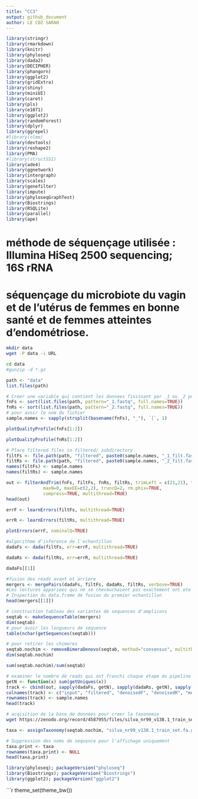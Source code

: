 ```yaml
---
title: "CC3"
output: github_document
author: LE COZ SARAH
---
```

```r
library(stringr)
library(rmarkdown)
library(knitr)
library(phyloseq)
library(dada2)
library(DECIPHER)
library(phangorn)
library(ggplot2)
library(gridExtra)
library(shiny)
library(miniUI)
library(caret)
library(pls)
library(e1071)
library(ggplot2)
library(randomForest)
library(dplyr)
library(ggrepel)
#library(nlme)
library(devtools)
library(reshape2)
library(PMA)
#library(structSSI)
library(ade4)
library(ggnetwork)
library(intergraph)
library(scales)
library(genefilter)
library(impute)
library(phyloseqGraphTest)
library(Biostrings)
library(RSQLite)
library(parallel)
library(ape)
```

# méthode de séquençage utilisée : Illumina HiSeq 2500 sequencing; 16S rRNA
# séquençage du microbiote du vagin et de l'utérus de femmes en bonne santé et de femmes atteintes d'endométriose.

```bash
mkdir data
wget -P data -i URL
```

```bash
cd data
#gunzip -d *.gz
```

```r
path <- "data"
list.files(path)
```

```r
# Creer une variable qui contient les donnees finissant par _1 ou _2 pour les trier par ordre alphabetique
fnFs <- sort(list.files(path, pattern="_1.fastq", full.names=TRUE))
fnRs <- sort(list.files(path, pattern="_2.fastq", full.names=TRUE))
# pour avoir le nom du fichier
sample.names <- sapply(strsplit(basename(fnFs), "_"), `[`, 1)
```

```r
plotQualityProfile(fnFs[1:2])
```


```r
plotQualityProfile(fnRs[1:2])
```

```r
# Place filtered files in filtered/ subdirectory
filtFs <- file.path(path, "filtered", paste0(sample.names, "_1_filt.fastq"))
filtRs <- file.path(path, "filtered", paste0(sample.names, "_2_filt.fastq"))
names(filtFs) <- sample.names
names(filtRs) <- sample.names
```

```r
out <- filterAndTrim(fnFs, filtFs, fnRs, filtRs, trimLeft = c(21,21), truncLen=c(70,70),
              maxN=0, maxEE=c(2,2), truncQ=2, rm.phix=TRUE,
              compress=TRUE, multithread=TRUE)
head(out)
```

```r
errF <- learnErrors(filtFs, multithread=TRUE)
```

```r
errR <- learnErrors(filtRs, multithread=TRUE)
```

```r
plotErrors(errF, nominalQ=TRUE)
```

```r
#algorithme d'inference de l'echantillon
dadaFs <- dada(filtFs, err=errF, multithread=TRUE)
```

```r
dadaRs <- dada(filtRs, err=errR, multithread=TRUE)
```

```r
dadaFs[[1]]
```

```r
#fusion des reads avant et arriere
mergers <- mergePairs(dadaFs, filtFs, dadaRs, filtRs, verbose=TRUE)
#Les lectures appariees qui ne se chevauchaient pas exactement ont ete supprimees par mergePairs, ce qui a permis de reduire davantage les resultats errones.
# Inspection du data.frame de fusion du premier echantillon
head(mergers[[1]])
```

```r
# construction tableau des variantes de sequences d'amplicons
seqtab <- makeSequenceTable(mergers)
dim(seqtab)
# pour avoir les longueurs de séquence
table(nchar(getSequences(seqtab)))
```

```r
# pour retirer les chimeres
seqtab.nochim <- removeBimeraDenovo(seqtab, method="consensus", multithread=TRUE, verbose=TRUE)
dim(seqtab.nochim)
```

```r
sum(seqtab.nochim)/sum(seqtab)
```

```r
# examiner le nombre de reads qui ont franchi chaque étape du pipeline
getN <- function(x) sum(getUniques(x))
track <- cbind(out, sapply(dadaFs, getN), sapply(dadaRs, getN), sapply(mergers, getN), rowSums(seqtab.nochim))
colnames(track) <- c("input", "filtered", "denoisedF", "denoisedR", "merged", "nonchim")
rownames(track) <- sample.names
head(track)
```

```bash
# acqisition de la base de données pour creer la taxonomie
wget https://zenodo.org/record/4587955/files/silva_nr99_v138.1_train_set.fa.gz?download=1
```

```r
taxa <- assignTaxonomy(seqtab.nochim, "silva_nr99_v138.1_train_set.fa.gz?download=1", multithread=TRUE)
```

```r
# Suppression des noms de sequence pour l'affichage uniquement
taxa.print <- taxa
rownames(taxa.print) <- NULL
head(taxa.print)
```

```r
library(phyloseq); packageVersion("phyloseq")
library(Biostrings); packageVersion("Biostrings")
library(ggplot2); packageVersion("ggplot2")
```

```r
theme_set(theme_bw())